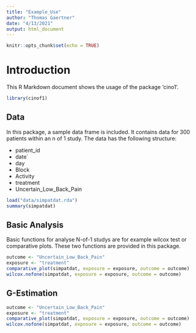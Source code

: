 ```yaml
---
title: "Example_Use"
author: "Thomas Gaertner"
date: "4/13/2021"
output: html_document
---
```


```r
knitr::opts_chunk$set(echo = TRUE)
```

# Introduction

This R Markdown document shows the usage of the package 'cino1'. 

```r
library(cinof1)
```


## Data

In this package, a sample data frame is included. It contains data for 300 patients within an n of 1 study. The data has the following structure:

* patient_id
* date`
* day
* Block
* Activity
* treatment
* Uncertain_Low_Back_Pain

```r
load("data/simpatdat.rda")
summary(simpatdat)
```

## Basic Analysis

Basic functions for analyse N-of-1 studys are for example wilcox test or comparative plots. These two functions are provided in this package.

```r
outcome <- "Uncertain_Low_Back_Pain"
exposure <- "treatment"
comparative_plot(simpatdat, exposure = exposure, outcome = outcome)
wilcox.nofone(simpatdat, exposure = exposure, outcome = outcome)
```
## G-Estimation

```r
outcome <- "Uncertain_Low_Back_Pain"
exposure <- "treatment"
comparative_plot(simpatdat, exposure = exposure, outcome = outcome)
wilcox.nofone(simpatdat, exposure = exposure, outcome = outcome)
```
